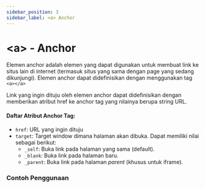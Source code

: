 ```yaml
---
sidebar_position: 3
sidebar_label: <a> Anchor
---
```



# &lt;a&gt; - Anchor
Elemen anchor adalah elemen yang dapat digunakan untuk membuat link ke situs lain di internet (termasuk situs yang sama dengan page yang sedang dikunjungi). Elemen anchor dapat didefinisikan dengan menggunakan tag `<a></a>`

Link yang ingin dituju oleh elemen anchor dapat didefinisikan dengan memberikan atribut href ke anchor tag yang nilainya berupa string URL.

#### Daftar Atribut Anchor Tag:
- `href`: URL yang ingin dituju
- `target`: Target window dimana halaman akan dibuka. Dapat memiliki nilai sebagai berikut:
  - `_self`: Buka link pada halaman yang sama (default).
  - `_blank`: Buka link pada halaman baru.
  - `_parent`: Buka link pada halaman *parent* (khusus untuk iframe).

### Contoh Penggunaan
<Tabs>
    <TabItem value="example1" label="Elemen teks sebagai link" default>
        <CodeEditor defaultValue={anchorExample1} />
    </TabItem>
    <TabItem value="example2" label="Elemen non-teks sebagai link">
        <CodeEditor defaultValue={anchorExample2} />
    </TabItem>
</Tabs>
 
